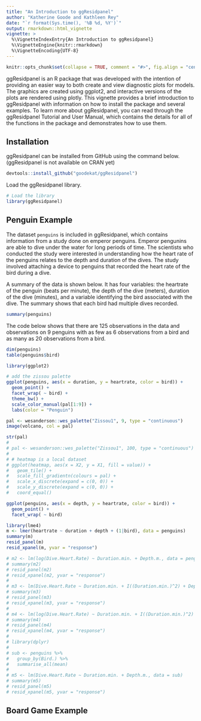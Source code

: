 ```yaml
---
title: "An Introduction to ggResidpanel"
author: "Katherine Goode and Kathleen Rey"
date: "`r format(Sys.time(), '%B %d, %Y')`"
output: rmarkdown::html_vignette
vignette: >
  %\VignetteIndexEntry{An Introduction to ggResidpanel}
  %\VignetteEngine{knitr::rmarkdown}
  %\VignetteEncoding{UTF-8}
---
```


```r
knitr::opts_chunk$set(collapse = TRUE, comment = "#>", fig.align = "center")
```

ggResidpanel is an R package that was developed with the intention of providing an easier way to both create and view diagnostic plots for models. The graphics are created using ggplot2, and interactive versions of the plots are rendered using plotly. This vignette provides a brief introduction to ggResidpanel with information on how to install the package and several examples. To learn more about ggResidpanel, you can read through the ggResidpanel Tutorial and User Manual, which contains the details for all of the functions in the package and demonstrates how to use them.

## Installation

ggResidpanel can be installed from GitHub using the command below. (ggResidpanel is not available on CRAN yet)

```r
devtools::install_github("goodekat/ggResidpanel")
```

Load the ggResidpanel library.

```r
# Load the library
library(ggResidpanel)
```

## Penguin Example

The dataset `penguins` is included in ggResidpanel, which contains information from a study done on emperor penguins. Emperor pengunins are able to dive under the water for long periods of time. The scientists who conducted the study were interested in understanding how the heart rate of the penguins relates to the depth and duration of the dives. The study involved attaching a device to penguins that recorded the heart rate of the bird during a dive.

A summary of the data is shown below. It has four variables: the heartrate of the penguin (beats per minute), the depth of the dive (meters), duration of the dive (minutes), and a variable identifying the bird associated with the dive. The summary shows that each bird had multiple dives recorded.

```r
summary(penguins)
```

The code below shows that there are 125 observations in the data and observations on 9 penguins with as few as 6 observations from a bird and as many as 20 observations from a bird.

```r
dim(penguins)
table(penguins$bird)
```

```r
library(ggplot2)

# add the zissou palette
ggplot(penguins, aes(x = duration, y = heartrate, color = bird)) + 
  geom_point() + 
  facet_wrap( ~ bird) + 
  theme_bw() + 
  scale_color_manual(pal[1:9]) +
  labs(color = "Penguin")

pal <- wesanderson::wes_palette("Zissou1", 9, type = "continuous")
image(volcano, col = pal)

str(pal)
# 
# pal <- wesanderson::wes_palette("Zissou1", 100, type = "continuous")
# 
# # heatmap is a local dataset
# ggplot(heatmap, aes(x = X2, y = X1, fill = value)) +
#   geom_tile() + 
#   scale_fill_gradientn(colours = pal) +
#   scale_x_discrete(expand = c(0, 0)) +
#   scale_y_discrete(expand = c(0, 0)) + 
#   coord_equal() 

ggplot(penguins, aes(x = depth, y = heartrate, color = bird)) + 
  geom_point() + 
  facet_wrap( ~ bird)
```

```r
library(lme4)
m <- lmer(heartrate ~ duration + depth + (1|bird), data = penguins)
summary(m)
resid_panel(m)
resid_xpanel(m, yvar = "response")

# m2 <- lm(log(Dive.Heart.Rate) ~ Duration.min. + Depth.m., data = penguins)
# summary(m2)
# resid_panel(m2)
# resid_xpanel(m2, yvar = "response")
# 
# m3 <- lm(Dive.Heart.Rate ~ Duration.min. + I((Duration.min.)^2) + Depth.m., data = penguins)
# summary(m3)
# resid_panel(m3)
# resid_xpanel(m3, yvar = "response")
# 
# m4 <- lm(log(Dive.Heart.Rate) ~ Duration.min. + I((Duration.min.)^2) + Depth.m., data = penguins)
# summary(m4)
# resid_panel(m4)
# resid_xpanel(m4, yvar = "response")
# 
# library(dplyr)
# 
# sub <- penguins %>%
#   group_by(Bird.) %>%
#   summarise_all(mean)
# 
# m5 <- lm(Dive.Heart.Rate ~ Duration.min. + Depth.m., data = sub)
# summary(m5)
# resid_panel(m5)
# resid_xpanel(m5, yvar = "response")

```

## Board Game Example


